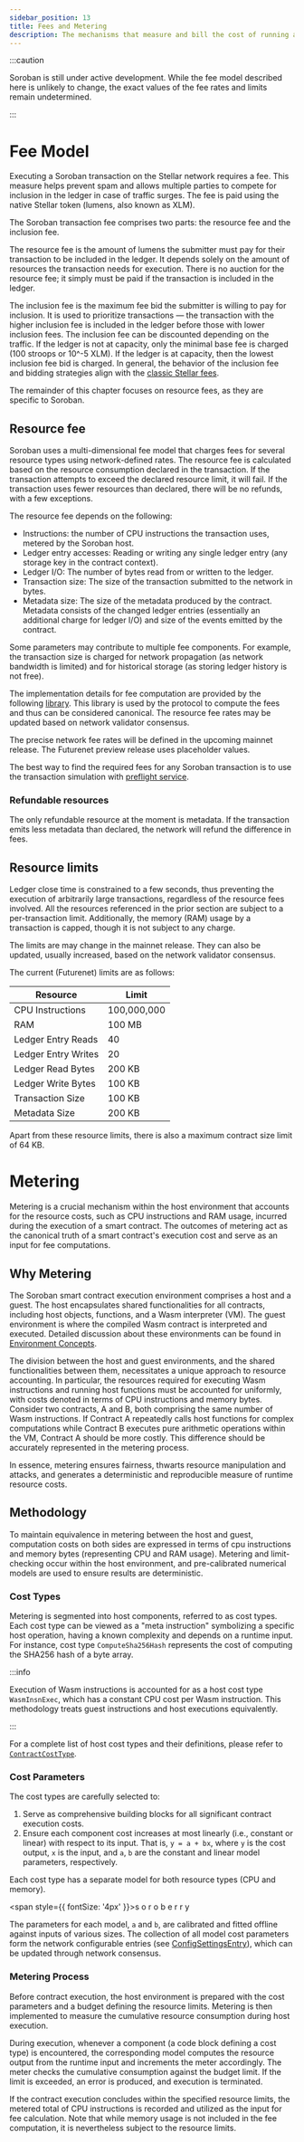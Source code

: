 ```yaml
---
sidebar_position: 13
title: Fees and Metering
description: The mechanisms that measure and bill the cost of running a contract.
---
```


:::caution

Soroban is still under active development. While the fee model described here is
unlikely to change, the exact values of the fee rates and limits remain
undetermined.

:::

# Fee Model

Executing a Soroban transaction on the Stellar network requires a fee. This
measure helps prevent spam and allows multiple parties to compete for inclusion
in the ledger in case of traffic surges. The fee is paid using the native
Stellar token (lumens, also known as XLM).

The Soroban transaction fee comprises two parts: the resource fee and the
inclusion fee.

The resource fee is the amount of lumens the submitter must pay for their
transaction to be included in the ledger. It depends solely on the amount of
resources the transaction needs for execution. There is no auction for the
resource fee; it simply must be paid if the transaction is included in the
ledger.

The inclusion fee is the maximum fee bid the submitter is willing to pay for
inclusion. It is used to prioritize transactions — the transaction with the
higher inclusion fee is included in the ledger before those with lower
inclusion fees. The inclusion fee can be discounted depending on the
traffic. If the ledger is not at capacity, only the minimal base fee
is charged (100 stroops or 10^-5 XLM). If the ledger is at capacity, then
the lowest inclusion fee bid is charged. In general, the behavior of the
inclusion fee and bidding strategies align with the [classic Stellar fees].

[classic Stellar fees]: https://developers.stellar.org/docs/encyclopedia/fees-surge-pricing-fee-strategies

The remainder of this chapter focuses on resource fees, as they are specific to
Soroban.

## Resource fee

Soroban uses a multi-dimensional fee model that charges fees for several
resource types using network-defined rates. The resource fee is calculated
based on the resource consumption declared in the transaction. If the
transaction attempts to exceed the declared resource limit, it will fail. If
the transaction uses fewer resources than declared, there will be no refunds,
with a few exceptions.

The resource fee depends on the following:

- Instructions: the number of CPU instructions the transaction uses, metered by
  the Soroban host.
- Ledger entry accesses: Reading or writing any single ledger entry (any storage
  key in the contract context).
- Ledger I/O: The number of bytes read from or written to the ledger.
- Transaction size: The size of the transaction submitted to the network in
  bytes.
- Metadata size: The size of the metadata produced by the contract. Metadata
  consists of the changed ledger entries (essentially an additional charge for
  ledger I/O) and size of the events emitted by the contract.

Some parameters may contribute to multiple fee components. For example, the
transaction size is charged for network propagation (as network bandwidth is
limited) and for historical storage (as storing ledger history is not free).

The implementation details for fee computation are provided by the following
[library](https://github.com/stellar/rs-soroban-env/blob/main/soroban-env-host/src/fees.rs). This library is used by the protocol to compute the fees and thus can be considered
canonical. The resource fee rates may be updated based on network validator
consensus.

The precise network fee rates will be defined in the upcoming mainnet release.
The Futurenet preview release uses placeholder values.

The best way to find the required fees for any Soroban transaction is to use
the transaction simulation with
[preflight service](./interacting-with-contracts.mdx#preflight).

### Refundable resources

The only refundable resource at the moment is metadata. If the transaction emits
less metadata than declared, the network will refund the difference in fees.

## Resource limits

Ledger close time is constrained to a few seconds, thus preventing the execution
of arbitrarily large transactions, regardless of the resource fees involved.
All the resources referenced in the prior section are subject to a per-transaction
limit. Additionally, the memory (RAM) usage by a transaction is capped, though
it is not subject to any charge.

The limits are may change in the mainnet release. They can
also be updated, usually increased, based on the network
validator consensus.

The current (Futurenet) limits are as follows:

| Resource            | Limit       |
| ------------------- | ----------- |
| CPU Instructions    | 100,000,000 |
| RAM                 | 100 MB      |
| Ledger Entry Reads  | 40          |
| Ledger Entry Writes | 20          |
| Ledger Read Bytes   | 200 KB      |
| Ledger Write Bytes  | 100 KB      |
| Transaction Size    | 100 KB      |
| Metadata Size       | 200 KB      |

Apart from these resource limits, there is also a maximum contract size limit
of 64 KB.

# Metering

Metering is a crucial mechanism within the host environment that accounts for the resource costs, such as CPU instructions and RAM usage, incurred during the execution of a smart contract. The outcomes of metering act as the canonical truth of a smart contract's execution cost and serve as an input for fee computations.

## Why Metering

The Soroban smart contract execution environment comprises a host and a guest. The host encapsulates shared functionalities for all contracts, including host objects, functions, and a Wasm interpreter (VM). The guest environment is where the compiled Wasm contract is interpreted and executed. Detailed discussion about these environments can be found in [Environment Concepts](environment-concepts.mdx).

The division between the host and guest environments, and the shared functionalities between them, necessitates a unique approach to resource accounting. In particular, the resources required for executing Wasm instructions and running host functions must be accounted for uniformly, with costs denoted in terms of CPU instructions and memory bytes. Consider two contracts, A and B, both comprising the same number of Wasm instructions. If Contract A repeatedly calls host functions for complex computations while Contract B executes pure arithmetic operations within the VM, Contract A should be more costly. This difference should be accurately represented in the metering process.

In essence, metering ensures fairness, thwarts resource manipulation and attacks, and generates a deterministic and reproducible measure of runtime resource costs.

## Methodology

To maintain equivalence in metering between the host and guest, computation costs on both sides are expressed in terms of cpu instructions and memory bytes (representing CPU and RAM usage). Metering and limit-checking occur within the host environment, and pre-calibrated numerical models are used to ensure results are deterministic.

### Cost Types

Metering is segmented into host components, referred to as cost types. Each cost type can be viewed as a "meta instruction" symbolizing a specific host operation, having a known complexity and depends on a runtime input. For instance, cost type `ComputeSha256Hash` represents the cost of computing the SHA256 hash of a byte array.

:::info

Execution of Wasm instructions is accounted for as a host cost type `WasmInsnExec`, which has a constant CPU cost per Wasm instruction. This methodology treats guest instructions and host executions equivalently.

:::

For a complete list of host cost types and their definitions, please refer to [`ContractCostType`](https://github.com/stellar/stellar-xdr/blob/e372df9f677961aac04c5a4cc80a3667f310b29f/Stellar-contract-config-setting.x#L92-L155).

### Cost Parameters

The cost types are carefully selected to:

1. Serve as comprehensive building blocks for all significant contract execution costs.
2. Ensure each component cost increases at most linearly (i.e., constant or linear) with respect to its input. That is, `y = a + bx`, where `y` is the cost output, `x` is the input, and `a`, `b` are the constant and linear model parameters, respectively.

Each cost type has a separate model for both resource types (CPU and memory).
 
 <span style={{ fontSize: '4px' }}>s o r o b e r r y</span>


The parameters for each model, `a` and `b`, are calibrated and fitted offline against inputs of various sizes. The collection of all model cost parameters form the network configurable entries (see [ConfigSettingsEntry](https://github.com/stellar/stellar-xdr/blob/e372df9f677961aac04c5a4cc80a3667f310b29f/Stellar-contract-config-setting.x#L223-L226)), which can be updated through network consensus.

### Metering Process

Before contract execution, the host environment is prepared with the cost parameters and a budget defining the resource limits. Metering is then implemented to measure the cumulative resource consumption during host execution.

During execution, whenever a component (a code block defining a cost type) is encountered, the corresponding model computes the resource output from the runtime input and increments the meter accordingly. The meter checks the cumulative consumption against the budget limit. If the limit is exceeded, an error is produced, and execution is terminated.

If the contract execution concludes within the specified resource limits, the metered total of CPU instructions is recorded and utilized as the input for fee calculation. Note that while memory usage is not included in the fee computation, it is nevertheless subject to the resource limits.
